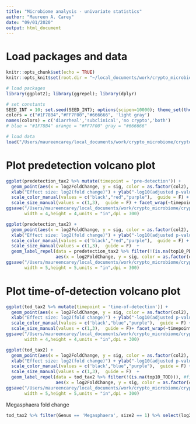 ```yaml
---
title: "Microbiome analysis - univariate statistics"
author: "Maureen A. Carey"
date: "09/01/2020"
output: html_document
---
```


# Load packages and data

```r

knitr::opts_chunk$set(echo = TRUE)
knitr::opts_knit$set(root.dir = "~/local_documents/work/crypto_microbiome/cryptosporidium_microbiome/")

# load packages
library(ggplot2); library(ggrepel); library(dplyr)

# set constants
SEED_INT = 10; set.seed(SEED_INT); options(scipen=10000); theme_set(theme_bw())
colors = c("#1F78B4","#FF7F00","#666666", 'light gray')
names(colors) = c('diarrheal','subclinical','no crypto','both')
# blue = "#1F78B4" orange = "#FF7F00" gray = "#666666"

# load data
load("/Users/maureencarey/local_documents/work/crypto_microbiome/cryptosporidium_microbiome/results/P4output_plot_2020_09_11.RData")

```

# Plot predetection volcano plot

```r

ggplot(predetection_tax2 %>% mutate(timepoint = 'pre-detection')) + 
  geom_point(aes(x = log2FoldChange, y = sig, color = as.factor(col2), size = as.factor(size2) ), alpha = .2)+
  xlab("Effect size: log2(fold change)") + ylab("-log10(adjusted p-value)")+
  scale_color_manual(values = c('black',"red","purple"),  guide = F) +
  scale_size_manual(values = c(1,3),  guide = F) + facet_wrap(~timepoint)
ggsave("/Users/maureencarey/local_documents/work/crypto_microbiome/cryptosporidium_microbiome/figures/Fig4B_univar_PD.png",
       width = 4,height = 4,units = "in",dpi = 300)

ggplot(predetection_tax2) + 
  geom_point(aes(x = log2FoldChange, y = sig, color = as.factor(col2), size = as.factor(size2) ), alpha = .2)+
  xlab("Effect size: log2(fold change)") + ylab("-log10(adjusted p-value)")+
  scale_color_manual(values = c('black',"red","purple"),  guide = F) +
  scale_size_manual(values = c(1,3),  guide = F)  + 
  geom_label_repel(data = predetection_tax2 %>% filter(!(is.na(top10_PD))), #filter(lab == 1), 
                   aes(x = log2FoldChange, y = sig, color = as.factor(col2), label = var)) + xlim(-5,4)
ggsave("/Users/maureencarey/local_documents/work/crypto_microbiome/cryptosporidium_microbiome/figures/FOR_REF_Fig4B_univar_PD.png",
       width = 5,height = 5,units = "in",dpi = 300)

```

# Plot time-of-detection volcano plot

```r

ggplot(tod_tax2 %>% mutate(timepoint = 'time-of-detection')) + 
  geom_point(aes(x = log2FoldChange, y = sig, color = as.factor(col2), size = as.factor(size2) ), alpha = .2)+
  xlab("Effect size: log2(fold change)") + ylab("-log10(adjusted p-value)")+
  scale_color_manual(values = c('black',"blue","purple"),  guide = F) +
  scale_size_manual(values = c(1,3),  guide = F)+ facet_wrap(~timepoint)
ggsave("/Users/maureencarey/local_documents/work/crypto_microbiome/cryptosporidium_microbiome/figures/Fig4B_univar_TOD.png",
       width = 4,height = 4,units = "in",dpi = 300)

ggplot(tod_tax2) + 
  geom_point(aes(x = log2FoldChange, y = sig, color = as.factor(col2), size = as.factor(size2) ), alpha = .2)+
  xlab("Effect size: log2(fold change)") + ylab("-log10(adjusted p-value)")+
  scale_color_manual(values = c('black',"blue","purple"),  guide = F) +
  scale_size_manual(values = c(1,3),  guide = F)  + 
  geom_label_repel(data = tod_tax2 %>% filter(!(is.na(top10_TOD))), #filter(lab == 1), 
                   aes(x = log2FoldChange, y = sig, color = as.factor(col2), label = var)) + xlim(-5,4)
ggsave("/Users/maureencarey/local_documents/work/crypto_microbiome/cryptosporidium_microbiome/figures/FOR_REF_Fig4B_univar_TOD.png",
       width = 5,height = 5,units = "in",dpi = 300)

```

Megasphaera fold change
```r

tod_tax2 %>% filter(Genus == 'Megasphaera', size2 == 1) %>% select(log2FoldChange,padj)

```
